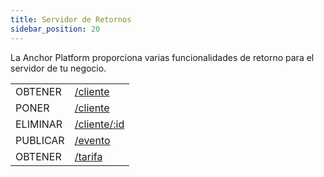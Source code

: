 ```yaml
---
title: Servidor de Retornos
sidebar_position: 20
---
```



La Anchor Platform proporciona varias funcionalidades de retorno para el servidor de tu negocio.

<EndpointsTable title="Retornos">

|            |                                           |
| ---------- | ----------------------------------------- |
| OBTENER    | [/cliente](./get-customer.api.mdx)        |
| PONER      | [/cliente](./put-customer.api.mdx)        |
| ELIMINAR   | [/cliente/:id](./del-customer.api.mdx)    |
| PUBLICAR   | [/evento](./post-event.api.mdx)           |
| OBTENER    | [/tarifa](./get-rates.api.mdx)            |

</EndpointsTable>
